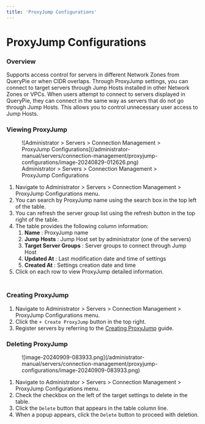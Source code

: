 ```yaml
---
title: 'ProxyJump Configurations'
---
```


# ProxyJump Configurations

### Overview

Supports access control for servers in different Network Zones from QueryPie or when CIDR overlaps. Through ProxyJump settings, you can connect to target servers through Jump Hosts installed in other Network Zones or VPCs. When users attempt to connect to servers displayed in QueryPie, they can connect in the same way as servers that do not go through Jump Hosts. This allows you to control unnecessary user access to Jump Hosts.


### Viewing ProxyJump

<figure data-layout="center" data-align="center">
![Administrator &gt; Servers &gt; Connection Management &gt; ProxyJump Configurations](/administrator-manual/servers/connection-management/proxyjump-configurations/image-20240829-012626.png)
<figcaption>
Administrator &gt; Servers &gt; Connection Management &gt; ProxyJump Configurations
</figcaption>
</figure>

1. Navigate to Administrator &gt; Servers &gt; Connection Management &gt; ProxyJump Configurations menu.
2. You can search by ProxyJump name using the search box in the top left of the table.
3. You can refresh the server group list using the refresh button in the top right of the table.
4. The table provides the following column information:
    1.  **Name**  : ProxyJump name
    2.  **Jump Hosts**  : Jump Host set by administrator (one of the servers)
    3.  **Target Server Groups**  : Server groups to connect through Jump Host
    4.  **Updated At** : Last modification date and time of settings
    5.  **Created At**  : Settings creation date and time
5. Click on each row to view ProxyJump detailed information.

### <br/>Creating ProxyJump

1. Navigate to Administrator &gt; Servers &gt; Connection Management &gt; ProxyJump Configurations menu.
2. Click the `+ Create ProxyJump` button in the top right.
3. Register servers by referring to the [Creating ProxyJump](proxyjump-configurations/creating-proxyjump) guide.


### Deleting ProxyJump

<figure data-layout="center" data-align="center">
![image-20240909-083933.png](/administrator-manual/servers/connection-management/proxyjump-configurations/image-20240909-083933.png)
</figure>

1. Navigate to Administrator &gt; Servers &gt; Connection Management &gt; ProxyJump Configurations menu.
2. Check the checkbox on the left of the target settings to delete in the table.
3. Click the `Delete` button that appears in the table column line.
4. When a popup appears, click the `Delete` button to proceed with deletion.
